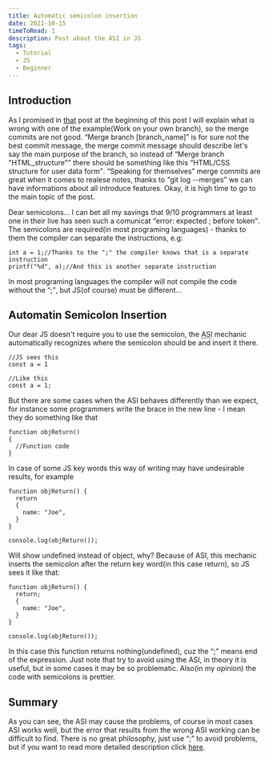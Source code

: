 ```yaml
---
title: Automatic semicolon insertion
date: 2021-10-15
timeToRead: 1
description: Post about the ASI in JS
tags:
  - Tutorial
  - JS
  - Beginner
---
```

<h2>Introduction</h2>

<p>As I promised in <a href="https://myblog96921.gatsbyjs.io/git-best-practices" target="_blank">that</a> post at the beginning of this post I will explain what is wrong with one of the example(Work on your own branch), so the merge commits are not good. <q>Merge branch [branch_name]</q> is for sure not the best commit message, the merge commit message should describe let's say the main purpose of the branch, so instead of <q>Merge branch "HTML_structure"</q> there should be something like this <q>HTML/CSS structure for user data form</q>. <q>Speaking for themselves</q> merge commits are great when it comes to realese notes, thanks to <q>git log --merges</q> we can have informations about all introduce features. Okay, it is high time to go to the main topic of the post.</p>

<p>Dear semicolons... I can bet all my savings that 9/10 programmers at least one in their live has seen such a comunicat <q>error: expected ; before token</q>. The semicolons are required(in most programing languages) - thanks to them the compiler can separate the instructions, e.g:</p>

```c:title=example-1(in-c)
int a = 1;//Thanks to the ";" the compiler knows that is a separate instruction
printf("%d", a);//And this is another separate instruction
```
<p>In most programing languages the compiler will not compile the code without the <q>;</q>, but JS(of course) must be different...</p>

<h2>Automatin Semicolon Insertion</h2>

<p>Our dear JS doesn't require you to use the semicolon, the <abbr title="Automatin Semicolon Insertion">ASI</abbr> mechanic automatically recognizes where the semicolon should be and insert it there.</p>

```js:title=example-2
//JS sees this
const a = 1

//Like this
const a = 1;
```
<p>But there are some cases when the ASI behaves differently than we expect, for instance some programmers write the brace in the new line - I mean they do something like that</p>

```js:title=example-3
function objReturn()
{
  //Function code
}
```

<p>In case of some JS key words this way of writing may have undesirable results, for example</p>

```js:title=example-4
function objReturn() {
  return 
  {
    name: "Joe",
  }
}

console.log(objReturn());
```
<p>Will show undefined instead of object, why? Because of ASI, this mechanic inserts the semicolon after the return key word(in this case return), so JS sees it like that:</p>

```js:title=example-5
function objReturn() {
  return;
  {
    name: "Joe",
  }
}

console.log(objReturn());
```

<p>In this case this function returns nothing(undefined), cuz the <q>;</q> means end of the expression. Just note that try to avoid using the ASI, in theory it is useful, but in some cases it may be so problematic. Also(in my opinion) the code with semicolons is prettier.</p>

<h2>Summary</h2>
<p>As you can see, the ASI may cause the problems, of course in most cases ASI works well, but the error that results from the wrong ASI working can be difficult to find. There is no great philosophy, just use <q>;</q> to avoid problems, but if you want to read more detailed description click <a href="http://www.bradoncode.com/blog/2015/08/26/javascript-semi-colon-insertion/" target="_blank">here</a>.</p>